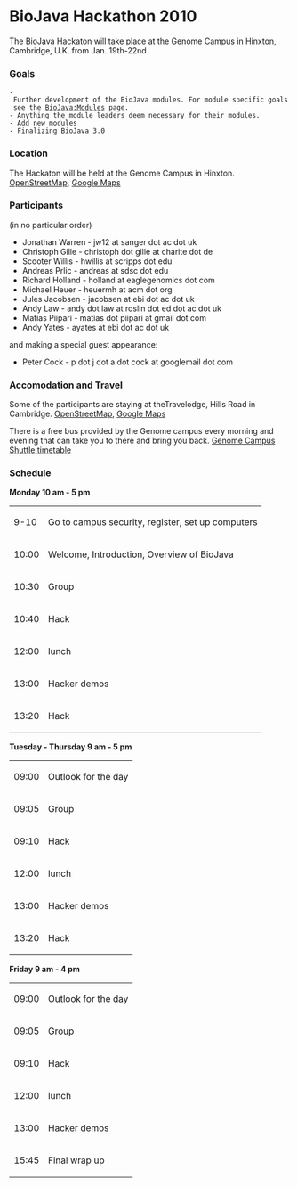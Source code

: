 = BioJava Hackathon 2010=

The BioJava Hackaton will take place at the Genome Campus in Hinxton, Cambridge, U.K. from Jan. 19th-22nd

=== Goals ===

 - Further development of the BioJava modules. For module specific goals see the [[BioJava:Modules]] page.
 - Anything the module leaders deem necessary for their modules.
 - Add new modules
 - Finalizing BioJava 3.0

=== Location ===

The Hackaton will be held at the Genome Campus in Hinxton.   [http://www.openstreetmap.org/?minlon=0.179953664541245&minlat=52.0744361877441&maxlon=0.19097812473774&maxlat=52.08349609375 OpenStreetMap],   [http://maps.google.com/maps?f=q&source=s_q&q=genome+campus+hinxton&ie=UTF8&hq=&hnear=Wellcome+Trust+Genome+Campus,+Hinxton,+Saffron+Walden,+Essex,+Vereinigtes+K%C3%B6nigreich&z=11 Google Maps]

=== Participants ===

(in no particular order) 

* Jonathan Warren - jw12 at sanger dot ac dot uk
* Christoph Gille - christoph dot gille at charite dot de
* Scooter Willis  - hwillis at scripps dot edu
* Andreas Prlic  - andreas at sdsc dot edu
* Richard Holland - holland at eaglegenomics dot com
* Michael Heuer - heuermh at acm dot org
* Jules Jacobsen - jacobsen at ebi dot ac dot uk
* Andy Law - andy dot law at roslin dot ed dot ac dot uk
* Matias Piipari - matias dot piipari at gmail dot com
* Andy Yates - ayates at ebi dot ac dot uk

and making a special guest appearance:

* Peter Cock - p dot j dot a dot cock at googlemail dot com

=== Accomodation and Travel ===

Some of the participants are staying at theTravelodge, Hills Road  in Cambridge.  [http://www.openstreetmap.org/?minlon=0.135944694280624&minlat=52.189998626709&maxlon=0.136144712567329&maxlat=52.1902008056641 OpenStreetMap],  [http://maps.google.com/maps/place?cid=6821371219882759467&q=travelodge%2Bhills%2Broad%2Bcambridge Google Maps]

There is a free bus provided by the Genome campus every morning and evening that can take you to there and bring you back. [http://www.ebi.ac.uk/Information/Travel/shuttle_timetable.html Genome Campus Shuttle timetable]

=== Schedule ===

'''Monday 10 am - 5 pm'''

<table>
<tr><td>9-10</td><td>Go to campus security, register, set up computers</td></tr>
<tr><td>10:00</td><td>Welcome, Introduction, Overview of BioJava</td></tr>
<tr><td>10:30</td><td>Group</td></tr>
<tr><td>10:40</td><td> Hack </td></tr>
<tr><td>12:00</td><td> lunch</td></tr>
<tr><td>13:00</td><td> Hacker demos</td></tr>
<tr><td>13:20</td><td> Hack</td></tr>
</table>

'''Tuesday - Thursday 9 am - 5 pm'''

<table>
<tr><td>09:00</td><td>Outlook for the day</td></tr>
<tr><td>09:05</td><td>Group</td></tr>
<tr><td>09:10</td><td>Hack</td></tr>
<tr><td>12:00</td><td> lunch</td></tr>
<tr><td>13:00</td><td> Hacker demos</td></tr>
<tr><td>13:20</td><td> Hack</td></tr>
</table>

'''Friday 9 am - 4 pm'''

<table>
<tr><td>09:00</td><td>Outlook for the day</td></tr>
<tr><td>09:05</td><td>Group</td></tr>
<tr><td>09:10</td><td>Hack</td></tr>
<tr><td>12:00</td><td> lunch</td></tr>
<tr><td>13:00</td><td> Hacker demos</td></tr>
<tr><td>15:45</td><td> Final wrap up</td></tr>
</table>